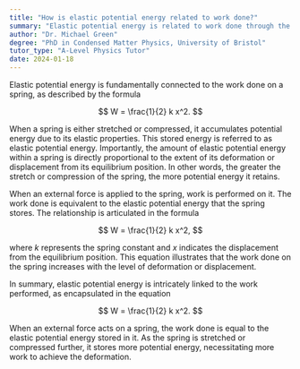 ```yaml
---
title: "How is elastic potential energy related to work done?"
summary: "Elastic potential energy is related to work done through the formula W = 1/2kx²."
author: "Dr. Michael Green"
degree: "PhD in Condensed Matter Physics, University of Bristol"
tutor_type: "A-Level Physics Tutor"
date: 2024-01-18
---
```


Elastic potential energy is fundamentally connected to the work done on a spring, as described by the formula 

$$
W = \frac{1}{2} k x^2.
$$

When a spring is either stretched or compressed, it accumulates potential energy due to its elastic properties. This stored energy is referred to as elastic potential energy. Importantly, the amount of elastic potential energy within a spring is directly proportional to the extent of its deformation or displacement from its equilibrium position. In other words, the greater the stretch or compression of the spring, the more potential energy it retains.

When an external force is applied to the spring, work is performed on it. The work done is equivalent to the elastic potential energy that the spring stores. The relationship is articulated in the formula 

$$
W = \frac{1}{2} k x^2,
$$ 

where $k$ represents the spring constant and $x$ indicates the displacement from the equilibrium position. This equation illustrates that the work done on the spring increases with the level of deformation or displacement.

In summary, elastic potential energy is intricately linked to the work performed, as encapsulated in the equation 

$$
W = \frac{1}{2} k x^2.
$$ 

When an external force acts on a spring, the work done is equal to the elastic potential energy stored in it. As the spring is stretched or compressed further, it stores more potential energy, necessitating more work to achieve the deformation.
    